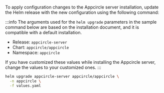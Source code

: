 To apply configuration changes to the Appcircle server installation, update the Helm release with the new configuration using the following command:

:::info
The arguments used for the `helm upgrade` parameters in the sample command below are based on the installation document, and it is compatible with a default installation.

- Release: `appcircle-server`
- Chart: `appcircle/appcircle`
- Namespace: `appcircle`

If you have customized these values while installing the Appcircle server, change the values to your customized ones. 
:::

```bash
helm upgrade appcircle-server appcircle/appcircle \
  -n appcircle \
  -f values.yaml
```